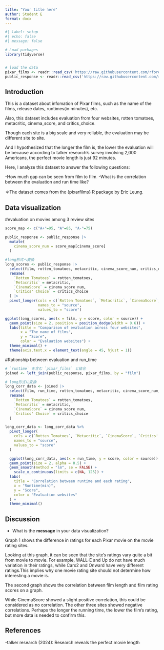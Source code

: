 ```yaml
---
title: "Your title here"
author: Student E
format: docx
---
```


```r
#| label: setup
#| echo: false
#| message: false

# Load packages
library(tidyverse)


# load the data
pixar_films <- readr::read_csv('https://raw.githubusercontent.com/rfordatascience/tidytuesday/main/data/2025/2025-03-11/pixar_films.csv')
public_response <- readr::read_csv('https://raw.githubusercontent.com/rfordatascience/tidytuesday/main/data/2025/2025-03-11/public_response.csv')
```

## Introduction

This is a dataset about infomation of Pixar films, such as the name of the films, release dates, runtimes(in minutes), etc.

Also, this dataset includes evaluation from four websites, rotten tomatoes, metacritic, cinema_score, and critics_choice.

Though each site is a big scale and very reliable, the evaluation may be different site to site.

And I hypothesized that the longer the film is, the lower the evaluation will be because according to talker research's survey involving 2,000 Americans, the perfect movie length is just 92 minutes.

Here, I analyze this dataset to answer the following questions:

-How much gap can be seen from film to film.
-What is the correlation between the evaluation and run time like?


＊The dataset comes from the {pixarfilms} R package by Eric Leung.

## Data visualization

#evaluation on movies among 3 review sites

```r
score_map <- c("A+"=95, "A"=85, "A-"=75)

public_response <- public_response |>
  mutate(
    cinema_score_num = score_map[cinema_score]
  )
  
#long形式へ変換
long_scores <- public_response |>
  select(film, rotten_tomatoes, metacritic, cinema_score_num, critics_choice) |>
  rename(
    `Rotten Tomatoes` = rotten_tomatoes,
    `Metacritic` = metacritic,
    `CinemaScore` = cinema_score_num,
    `Critics' Choice` = critics_choice
  ) |>
  pivot_longer(cols = c(`Rotten Tomatoes`, `Metacritic`, `CinemaScore`, `Critics' Choice`),
               names_to = "source",
               values_to = "score")

ggplot(long_scores, aes(x = film, y = score, color = source)) +
  geom_point(size = 2, position = position_dodge(width = 0.6)) +
  labs(title = "Comparison of evaluation across four websites",
       x = "The name of films",
       y = "Score",
       color = "Evaluation websites") +
  theme_minimal() +
  theme(axis.text.x = element_text(angle = 45, hjust = 1))
```

#Rationship between evaluation and run_time
```r
# `runtime` を含む `pixar_films` と結合
joined <- left_join(public_response, pixar_films, by = "film")

# long形式に変換
long_corr_data <- joined |>
  select(film, run_time, rotten_tomatoes, metacritic, cinema_score_num, critics_choice) |>
  rename(
    `Rotten Tomatoes` = rotten_tomatoes,
    `Metacritic` = metacritic,
    `CinemaScore` = cinema_score_num,
    `Critics' Choice` = critics_choice
  ) 

long_corr_data <- long_corr_data %>%
  pivot_longer(
    cols = c(`Rotten Tomatoes`, `Metacritic`, `CinemaScore`, `Critics' Choice`),
    names_to = "source",
    values_to = "score"
  )

  ggplot(long_corr_data, aes(x = run_time, y = score, color = source)) +
  geom_point(size = 2, alpha = 0.5) +
  geom_smooth(method = "lm", se = FALSE) +  
    scale_x_continuous(limits = c(NA, 125)) + 
  labs(
    title = "Correlation between runtime and each rating",
    x = "Runtime(min)",
    y = "Score",
    color = "Evaluation websites"
  ) +
  theme_minimal()


```
## Discussion

- What is the **message** in your data visualization?

Graph 1 shows the difference in ratings for each Pixar movie on the movie rating sites.

Looking at this graph, it can be seen that the site's ratings vary quite a bit from movie to movie. For example, WALL-E and Up do not have much variation in their ratings, while Cars2 and Onward have very different ratings.This implies why one movie rating site should not determine how interesting a movie is.

The second graph shows the correlation between film length and film rating scores on a graph.

While CinemaScore showed a slight positive correlation, this could be considered as no correlation. The other three sites showed negative correlations. Perhaps the longer the running time, the lower the film's rating, but more data is needed to confirm this.

## References

-talker research (2024): Research reveals the perfect movie length
